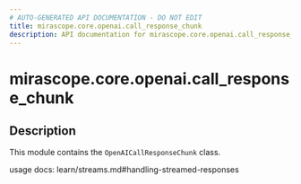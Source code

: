 ```yaml
---
# AUTO-GENERATED API DOCUMENTATION - DO NOT EDIT
title: mirascope.core.openai.call_response_chunk
description: API documentation for mirascope.core.openai.call_response_chunk
---
```


# mirascope.core.openai.call_response_chunk

<ApiType type="Module" />

## Description

This module contains the `OpenAICallResponseChunk` class.

usage docs: learn/streams.md#handling-streamed-responses


